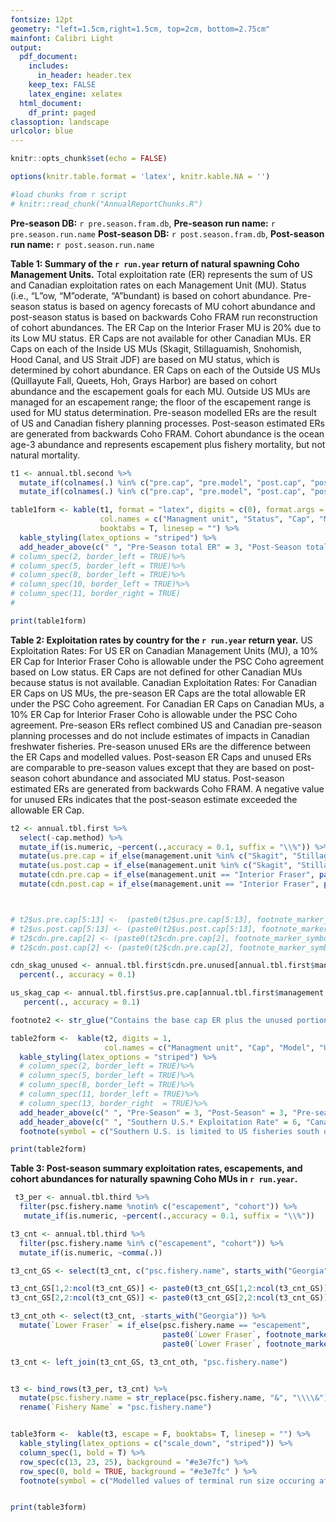 ```yaml
---
fontsize: 12pt
geometry: "left=1.5cm,right=1.5cm, top=2cm, bottom=2.75cm"
mainfont: Calibri Light
output:
  pdf_document:
    includes:
      in_header: header.tex
    keep_tex: FALSE
    latex_engine: xelatex
  html_document:
    df_print: paged
classoption: landscape
urlcolor: blue
---
```



```r
knitr::opts_chunk$set(echo = FALSE)

options(knitr.table.format = 'latex', knitr.kable.NA = '')

#load chunks from r script
# knitr::read_chunk("AnnualReportChunks.R")


```

**Pre-season DB:** `r pre.season.fram.db`, **Pre-season run name:** `r pre.season.run.name` \newline
**Post-season DB:** `r post.season.fram.db`, **Post-season run name:** `r post.season.run.name`

 **Table 1: Summary of the `r run.year` return of natural spawning Coho Management Units.**
                    Total exploitation rate (ER) represents the sum of US and Canadian exploitation rates on each
                    Management Unit (MU). Status (i.e., "L"ow, "M"oderate, "A"bundant) is based on cohort abundance.
                    Pre-season status is based on agency forecasts of MU cohort abundance and post-season status is
                    based on backwards Coho FRAM run reconstruction of cohort abundances.
                    The ER Cap on the Interior Fraser MU is 20% due to its Low MU status.
                    ER Caps are not available for other Canadian MUs. ER Caps on each of the Inside US MUs
                    (Skagit, Stillaguamish, Snohomish, Hood Canal, and US Strait JDF) are based on MU status,
                    which is determined by cohort abundance. ER Caps on each of the Outside US MUs
                    (Quillayute Fall, Queets, Hoh, Grays Harbor) are based on cohort abundance and the escapement goals
                    for each MU. Outside US MUs are managed for an escapement range; the floor of the escapement range
                    is used for MU status determination. Pre-season modelled ERs are the result of US and Canadian fishery
                    planning processes. Post-season estimated ERs are generated from backwards Coho FRAM.
                    Cohort abundance is the ocean age-3 abundance and represents escapement plus fishery mortality,
                    but not natural mortality.


```r

t1 <- annual.tbl.second %>%
  mutate_if(colnames(.) %in% c("pre.cap", "pre.model", "post.cap", "post.estd", "pre.escapement", "post.escapement", "pre.ocean.age", "post.ocean.age"), ~as.double(as.character(.))) %>%
  mutate_if(colnames(.) %in% c("pre.cap", "pre.model", "post.cap", "post.estd"),  ~percent(.,accuracy = 0.1))

table1form <- kable(t1, format = "latex", digits = c(0), format.args = list(big.mark =","), escape = T,
                    col.names = c("Managment unit", "Status", "Cap", "Model", "Status",  "Cap", "Estd", "Pre", "Post", "Pre", "Post"), label = "GUYUYUYUYUY",
                    booktabs = T, linesep = "") %>%
  kable_styling(latex_options = "striped") %>%
  add_header_above(c(" ", "Pre-Season total ER" = 3, "Post-Season total ER" = 3, "Escapement" = 2, "Recruitment\n(Ocean Age-3)" = 2))
# column_spec(2, border_left = TRUE)%>%
# column_spec(5, border_left = TRUE)%>%
# column_spec(8, border_left = TRUE)%>%
# column_spec(10, border_left = TRUE)%>%
# column_spec(11, border_right = TRUE)
# 

print(table1form)

```

\newpage 
**Table 2: Exploitation rates by country for the `r run.year` return year.**
US Exploitation Rates: For US ER on Canadian Management Units (MU), a 10% ER Cap for Interior Fraser Coho is allowable under the PSC Coho agreement based on Low status. ER Caps are not defined for other Canadian MUs because status is not available.
Canadian Exploitation Rates: For Canadian ER Caps on US MUs, the pre-season ER Caps are the total allowable ER under the PSC Coho agreement. For Canadian ER Caps on Canadian MUs, a 10% ER Cap for Interior Fraser Coho is allowable under the PSC Coho agreement.
Pre-season ERs reflect combined US and Canadian pre-season planning processes and do not include estimates of impacts in Canadian freshwater fisheries. Pre-season unused ERs are the difference between the ER Caps and modelled values. Post-season ER Caps and unused ERs are comparable to pre-season values except that they are based on post-season cohort abundance and associated MU status. Post-season estimated ERs are generated from backwards Coho FRAM. A negative value for unused ERs indicates that the post-season estimate exceeded the allowable ER Cap.
 

```r
 

t2 <- annual.tbl.first %>%
  select(-cap.method) %>%
  mutate_if(is.numeric, ~percent(.,accuracy = 0.1, suffix = "\\%")) %>%
  mutate(us.pre.cap = if_else(management.unit %in% c("Skagit", "Stillaguamish", "Snohomish", "Hood Canal", "US Strait JDF", "Quillayute", "Hoh", "Queets", "Grays Harbor"), paste(us.pre.cap, footnote_marker_symbol(2, "latex",), sep = " "), us.pre.cap )) %>%
  mutate(us.post.cap = if_else(management.unit %in% c("Skagit", "Stillaguamish", "Snohomish", "Hood Canal", "US Strait JDF", "Quillayute", "Hoh", "Queets", "Grays Harbor"), paste(us.post.cap, footnote_marker_symbol(2, "latex"), sep = " "), us.post.cap )) %>%
  mutate(cdn.pre.cap = if_else(management.unit == "Interior Fraser", paste(cdn.pre.cap, footnote_marker_symbol(2, "latex"), sep = " "), cdn.pre.cap)) %>%
  mutate(cdn.post.cap = if_else(management.unit == "Interior Fraser", paste(cdn.post.cap, footnote_marker_symbol(2, "latex"), sep = " "), cdn.post.cap))



# t2$us.pre.cap[5:13] <-  (paste0(t2$us.pre.cap[5:13], footnote_marker_symbol(2)))
# t2$us.post.cap[5:13] <- (paste0(t2$us.post.cap[5:13], footnote_marker_symbol(2)))
# t2$cdn.pre.cap[2] <- (paste0(t2$cdn.pre.cap[2], footnote_marker_symbol(2)))
# t2$cdn.post.cap[2] <- (paste0(t2$cdn.pre.cap[2], footnote_marker_symbol(2)))

cdn_skag_unused <- annual.tbl.first$cdn.pre.unused[annual.tbl.first$management.unit == "Skagit"] %>%
  percent(., accuracy = 0.1)

us_skag_cap <- annual.tbl.first$us.pre.cap[annual.tbl.first$management.unit == "Skagit"] %>%
   percent(., accuracy = 0.1)

footnote2 <- str_glue("Contains the base cap ER plus the unused portion of the intercepting party's ER. For example in the preseason, Skagit includes US share plus the unused {cdn_skag_unused} Canadian allocation, totalling {us_skag_cap} total US allocation.")

table2form <-  kable(t2, digits = 1,
                     col.names = c("Managment unit", "Cap", "Model", "Unused", "Cap", "Estd", "Unused", "Cap", "Model", "Unused", "Cap", "Estd","Unused"), escape = F, linesep = "", booktabs = T) %>%
  kable_styling(latex_options = "striped") %>%
  # column_spec(2, border_left = TRUE)%>%
  # column_spec(5, border_left = TRUE)%>%
  # column_spec(8, border_left = TRUE)%>%
  # column_spec(11, border_left = TRUE)%>%
  # column_spec(13, border_right  = TRUE)%>%
  add_header_above(c(" ", "Pre-Season" = 3, "Post-Season" = 3, "Pre-season" = 3, "Post-Season" = 3))%>%
  add_header_above(c(" ", "Southern U.S.* Exploitation Rate" = 6, "Canadian Exploitation Rate" = 6)) %>%
  footnote(symbol = c("Southern U.S. is limited to US fisheries south of the Canadian border.", footnote2), threeparttable = T)

print(table2form)


```

\newpage

**Table 3: Post-season summary exploitation rates, escapements, and cohort abundances for naturally spawning Coho MUs in `r run.year`.**

```r

 t3_per <- annual.tbl.third %>%
  filter(psc.fishery.name %notin% c("escapement", "cohort")) %>%
   mutate_if(is.numeric, ~percent(.,accuracy = 0.1, suffix = "\\%"))

t3_cnt <- annual.tbl.third %>%
  filter(psc.fishery.name %in% c("escapement", "cohort")) %>%
  mutate_if(is.numeric, ~comma(.))

t3_cnt_GS <- select(t3_cnt, c("psc.fishery.name", starts_with("Georgia")))

t3_cnt_GS[1,2:ncol(t3_cnt_GS)] <- paste0(t3_cnt_GS[1,2:ncol(t3_cnt_GS)], footnote_marker_symbol(3))
t3_cnt_GS[2,2:ncol(t3_cnt_GS)] <- paste0(t3_cnt_GS[2,2:ncol(t3_cnt_GS)], footnote_marker_symbol(2))

t3_cnt_oth <- select(t3_cnt, -starts_with("Georgia")) %>%
  mutate(`Lower Fraser` = if_else(psc.fishery.name == "escapement",
                                  paste0(`Lower Fraser`, footnote_marker_symbol(1)," "),
                                  paste0(`Lower Fraser`, footnote_marker_symbol(2))))

t3_cnt <- left_join(t3_cnt_GS, t3_cnt_oth, "psc.fishery.name")


t3 <- bind_rows(t3_per, t3_cnt) %>%
  mutate(psc.fishery.name = str_replace(psc.fishery.name, "&", "\\\\&")) %>%
  rename(`Fishery Name` = "psc.fishery.name") 


table3form <-  kable(t3, escape = F, booktabs= T, linesep = "") %>%
  kable_styling(latex_options = c("scale_down", "striped")) %>%
  column_spec(1, bold = T) %>%
  row_spec(c(13, 23, 25), background = "#e3e7fc") %>%
  row_spec(0, bold = TRUE, background = "#e3e7fc" ) %>%
  footnote(symbol = c("Modelled values of terminal run size occuring after lower Fraser in river fisheries", " Modelled values of terminal run size that are not directly estimated", "Modelled values that are not directly estimated"))


print(table3form)

```

